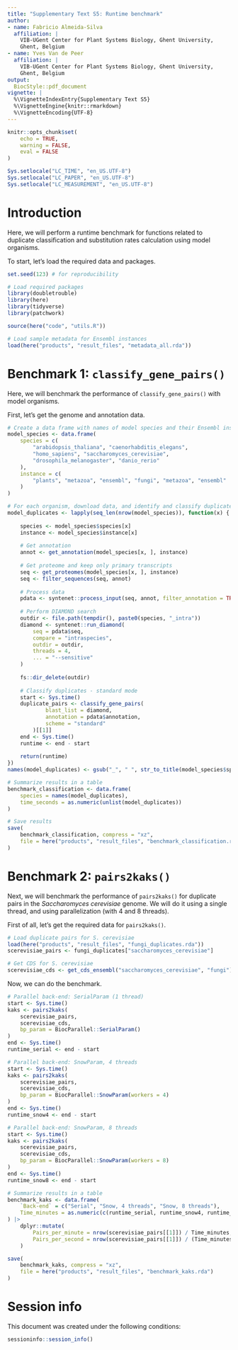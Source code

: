 ```yaml
---
title: "Supplementary Text S5: Runtime benchmark"
author:
- name: Fabricio Almeida-Silva
  affiliation: |
    VIB-UGent Center for Plant Systems Biology, Ghent University, 
    Ghent, Belgium
- name: Yves Van de Peer
  affiliation: |
    VIB-UGent Center for Plant Systems Biology, Ghent University, 
    Ghent, Belgium
output:
  BiocStyle::pdf_document
vignette: |
  %\VignetteIndexEntry{Supplementary Text S5}
  %\VignetteEngine{knitr::rmarkdown}
  %\VignetteEncoding{UTF-8}
---
```


```r
knitr::opts_chunk$set(
    echo = TRUE,
    warning = FALSE, 
    eval = FALSE
)

Sys.setlocale("LC_TIME", "en_US.UTF-8")
Sys.setlocale("LC_PAPER", "en_US.UTF-8")
Sys.setlocale("LC_MEASUREMENT", "en_US.UTF-8")
```

# Introduction

Here, we will perform a runtime benchmark for functions related to duplicate 
classification and substitution rates calculation using model organisms.

To start, let's load the required data and packages.

```r
set.seed(123) # for reproducibility

# Load required packages
library(doubletrouble)
library(here)
library(tidyverse)
library(patchwork)

source(here("code", "utils.R"))

# Load sample metadata for Ensembl instances
load(here("products", "result_files", "metadata_all.rda"))
```

# Benchmark 1: `classify_gene_pairs()`

Here, we will benchmark the performance of `classify_gene_pairs()`
with model organisms.

First, let's get the genome and annotation data.

```r
# Create a data frame with names of model species and their Ensembl instances
model_species <- data.frame(
    species = c(
        "arabidopsis_thaliana", "caenorhabditis_elegans", 
        "homo_sapiens", "saccharomyces_cerevisiae",
        "drosophila_melanogaster", "danio_rerio"
    ),
    instance = c(
        "plants", "metazoa", "ensembl", "fungi", "metazoa", "ensembl"
    )
)

# For each organism, download data, and identify and classify duplicates
model_duplicates <- lapply(seq_len(nrow(model_species)), function(x) {
    
    species <- model_species$species[x]
    instance <- model_species$instance[x]
    
    # Get annotation
    annot <- get_annotation(model_species[x, ], instance)
    
    # Get proteome and keep only primary transcripts
    seq <- get_proteomes(model_species[x, ], instance)
    seq <- filter_sequences(seq, annot)
    
    # Process data
    pdata <- syntenet::process_input(seq, annot, filter_annotation = TRUE)
    
    # Perform DIAMOND search
    outdir <- file.path(tempdir(), paste0(species, "_intra"))
    diamond <- syntenet::run_diamond(
        seq = pdata$seq,
        compare = "intraspecies", 
        outdir = outdir,
        threads = 4,
        ... = "--sensitive"
    )
    
    fs::dir_delete(outdir)
    
    # Classify duplicates - standard mode
    start <- Sys.time()
    duplicate_pairs <- classify_gene_pairs(
            blast_list = diamond,
            annotation = pdata$annotation,
            scheme = "standard"
        )[[1]]
    end <- Sys.time()
    runtime <- end - start
    
    return(runtime)
})
names(model_duplicates) <- gsub("_", " ", str_to_title(model_species$species))

# Summarize results in a table
benchmark_classification <- data.frame(
    species = names(model_duplicates),
    time_seconds = as.numeric(unlist(model_duplicates))
)

# Save results
save(
    benchmark_classification, compress = "xz",
    file = here("products", "result_files", "benchmark_classification.rda")
)
```

# Benchmark 2: `pairs2kaks()`

Next, we will benchmark the performance of `pairs2kaks()` for
duplicate pairs in the *Saccharomyces cerevisiae* genome.
We will do it using a single thread, and using parallelization (with
4 and 8 threads).

First of all, let's get the required data for `pairs2kaks()`.

```r
# Load duplicate pairs for S. cerevisiae
load(here("products", "result_files", "fungi_duplicates.rda"))
scerevisiae_pairs <- fungi_duplicates["saccharomyces_cerevisiae"]

# Get CDS for S. cerevisiae
scerevisiae_cds <- get_cds_ensembl("saccharomyces_cerevisiae", "fungi")
```

Now, we can do the benchmark. 

```r
# Parallel back-end: SerialParam (1 thread)
start <- Sys.time()
kaks <- pairs2kaks(
    scerevisiae_pairs, 
    scerevisiae_cds,
    bp_param = BiocParallel::SerialParam()
)
end <- Sys.time()
runtime_serial <- end - start

# Parallel back-end: SnowParam, 4 threads
start <- Sys.time()
kaks <- pairs2kaks(
    scerevisiae_pairs, 
    scerevisiae_cds,
    bp_param = BiocParallel::SnowParam(workers = 4)
)
end <- Sys.time()
runtime_snow4 <- end - start

# Parallel back-end: SnowParam, 8 threads
start <- Sys.time()
kaks <- pairs2kaks(
    scerevisiae_pairs, 
    scerevisiae_cds,
    bp_param = BiocParallel::SnowParam(workers = 8)
)
end <- Sys.time()
runtime_snow8 <- end - start

# Summarize results in a table
benchmark_kaks <- data.frame(
    `Back-end` = c("Serial", "Snow, 4 threads", "Snow, 8 threads"),
    Time_minutes = as.numeric(c(runtime_serial, runtime_snow4, runtime_snow8))
) |>
    dplyr::mutate(
        Pairs_per_minute = nrow(scerevisiae_pairs[[1]]) / Time_minutes,
        Pairs_per_second = nrow(scerevisiae_pairs[[1]]) / (Time_minutes * 60)
    )

save(
    benchmark_kaks, compress = "xz",
    file = here("products", "result_files", "benchmark_kaks.rda")
)
```

# Session info {.unnumbered}

This document was created under the following conditions:

```r
sessioninfo::session_info()
```

